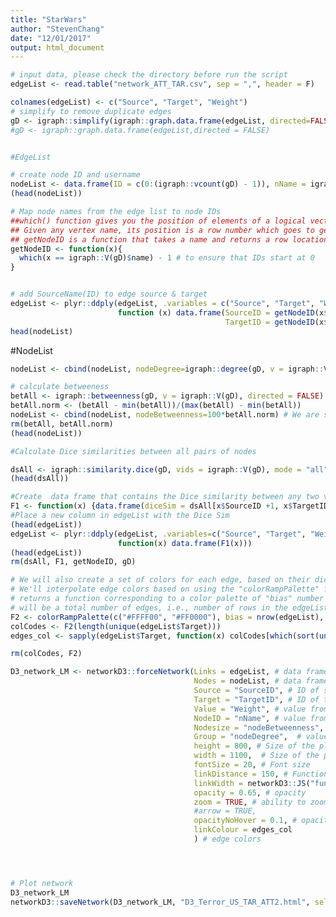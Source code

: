 ```yaml
---
title: "StarWars"
author: "StevenChang"
date: "12/01/2017"
output: html_document
---
```



```r

# input data, please check the directory before run the script
edgeList <- read.table("network_ATT_TAR.csv", sep = ",", header = F)
```

```r
colnames(edgeList) <- c("Source", "Target", "Weight")
# simplify to remove duplicate edges
gD <- igraph::simplify(igraph::graph.data.frame(edgeList, directed=FALSE))
#gD <- igraph::graph.data.frame(edgeList,directed = FALSE)


#EdgeList

# create node ID and username
nodeList <- data.frame(ID = c(0:(igraph::vcount(gD) - 1)), nName = igraph::V(gD)$name)
(head(nodeList))

# Map node names from the edge list to node IDs
##which() function gives you the position of elements of a logical vector that are TRUE
## Given any vertex name, its position is a row number which goes to getNodeID
## getNodeID is a function that takes a name and returns a row location -1
getNodeID <- function(x){
  which(x == igraph::V(gD)$name) - 1 # to ensure that IDs start at 0
}


# add SourceName(ID) to edge source & target
edgeList <- plyr::ddply(edgeList, .variables = c("Source", "Target", "Weight"), 
                        function (x) data.frame(SourceID = getNodeID(x$Source), 
                                                TargetID = getNodeID(x$Target)))
head(nodeList)
```

#NodeList
```r
nodeList <- cbind(nodeList, nodeDegree=igraph::degree(gD, v = igraph::V(gD), mode = "all"))

# calculate betweeness
betAll <- igraph::betweenness(gD, v = igraph::V(gD), directed = FALSE) / (((igraph::vcount(gD) - 1) * (igraph::vcount(gD)-2)) / 2)
betAll.norm <- (betAll - min(betAll))/(max(betAll) - min(betAll))
nodeList <- cbind(nodeList, nodeBetweenness=100*betAll.norm) # We are scaling the value by multiplying it by 100 for visualization purposes only (to create larger nodes)
rm(betAll, betAll.norm)
(head(nodeList))
```



```r
#Calculate Dice similarities between all pairs of nodes

dsAll <- igraph::similarity.dice(gD, vids = igraph::V(gD), mode = "all")
(head(dsAll))

#Create  data frame that contains the Dice similarity between any two vertices
F1 <- function(x) {data.frame(diceSim = dsAll[x$SourceID +1, x$TargetID + 1])}
#Place a new column in edgeList with the Dice Sim
(head(edgeList))
edgeList <- plyr::ddply(edgeList, .variables=c("Source", "Target", "Weight", "SourceID", "TargetID"), 
                        function(x) data.frame(F1(x)))
(head(edgeList))
rm(dsAll, F1, getNodeID, gD)

# We will also create a set of colors for each edge, based on their dice similarity values
# We'll interpolate edge colors based on using the "colorRampPalette" function, that 
# returns a function corresponding to a color palette of "bias" number of elements (in our case, that
# will be a total number of edges, i.e., number of rows in the edgeList data frame)
F2 <- colorRampPalette(c("#FFFF00", "#FF0000"), bias = nrow(edgeList), space = "rgb", interpolate = "linear")
colCodes <- F2(length(unique(edgeList$Target)))
edges_col <- sapply(edgeList$Target, function(x) colCodes[which(sort(unique(edgeList$Target)) == x)])

rm(colCodes, F2)

```


```r
D3_network_LM <- networkD3::forceNetwork(Links = edgeList, # data frame that contains info about edges
                                         Nodes = nodeList, # data frame that contains info about nodes
                                         Source = "SourceID", # ID of source node 
                                         Target = "TargetID", # ID of target node
                                         Value = "Weight", # value from the edge list (data frame) that will be used to value/weight relationship amongst nodes
                                         NodeID = "nName", # value from the node list (data frame) that contains node description we want to use (e.g., node name)
                                         Nodesize = "nodeBetweenness",  # value from the node list (data frame) that contains value we want to use for a node size
                                         Group = "nodeDegree",  # value from the node list (data frame) that contains value we want to use for node color
                                         height = 800, # Size of the plot (vertical)
                                         width = 1100,  # Size of the plot (horizontal)
                                         fontSize = 20, # Font size
                                         linkDistance = 150, # Function to determine distance between any two nodes, uses variables already defined in forceNetwork function (not variables from a data frame)
                                         linkWidth = networkD3::JS("function(d) { return d.value/5; }"),# Function to determine link/edge thickness, uses variables already defined in forceNetwork function (not variables from a data frame)
                                         opacity = 0.65, # opacity
                                         zoom = TRUE, # ability to zoom when click on the node
                                         #arrow = TRUE,
                                         opacityNoHover = 0.1, # opacity of labels when static
                                         linkColour = edges_col
                                         ) # edge colors




# Plot network
D3_network_LM
networkD3::saveNetwork(D3_network_LM, "D3_Terror_US_TAR_ATT2.html", selfcontained = TRUE)


```



